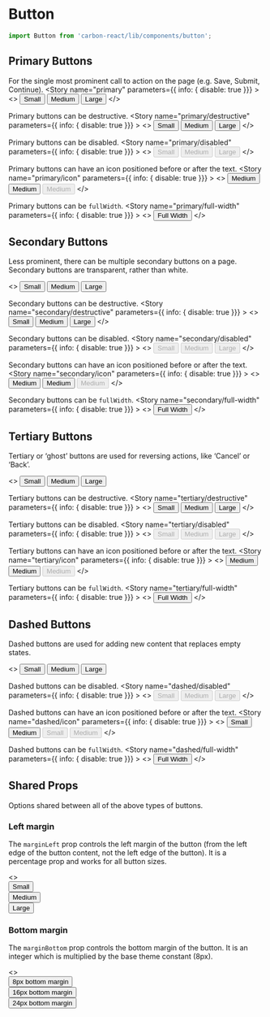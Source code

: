 
<Meta title="Design System/Button" />

# Button

```javascript
import Button from 'carbon-react/lib/components/button';
```

## Primary Buttons
For the single most prominent call to action on the page (e.g. Save, Submit, Continue).
<Preview>
  <Story name="primary" parameters={{ info: { disable: true }}} >
    <>
      <Button buttonType="primary" size="small">Small</Button>
      <Button buttonType="primary">Medium</Button>
      <Button buttonType="primary" size="large">Large</Button>
    </>
  </Story>
</Preview>

Primary buttons can be destructive.
<Preview>
  <Story name="primary/destructive" parameters={{ info: { disable: true }}} >
    <>
      <Button buttonType="primary" destructive size="small">Small</Button>
      <Button buttonType="primary" destructive >Medium</Button>
      <Button buttonType="primary" destructive size="large">Large</Button>
    </>
  </Story>
</Preview>

Primary buttons can be disabled.
<Preview>
  <Story name="primary/disabled" parameters={{ info: { disable: true }}} >
    <>
      <Button buttonType="primary" disabled size="small">Small</Button>
      <Button buttonType="primary" disabled>Medium</Button>
      <Button buttonType="primary" disabled size="large">Large</Button>
    </>
  </Story>
</Preview>

Primary buttons can have an icon positioned before or after the text.
<Preview>
  <Story name="primary/icon" parameters={{ info: { disable: true }}} >
  <>
    <Button buttonType="primary" iconType="print">Medium</Button>
    <Button buttonType="primary" destructive iconType="delete" iconPosition="after">Medium</Button>
    <Button buttonType="primary" disabled iconType="print" iconPosition="after">Medium</Button>
    </>
  </Story>
</Preview>

Primary buttons can be `fullWidth`.
<Preview>
  <Story name="primary/full-width" parameters={{ info: { disable: true }}} >
    <>
      <Button buttonType="primary" fullWidth>Full Width</Button>
    </>
  </Story>
</Preview>

## Secondary Buttons
Less prominent, there can be multiple secondary buttons on a page.
Secondary buttons are transparent, rather than white.

<Preview>
  <Story name="secondary" parameters={{ info: { disable: true }}} >
    <>
      <Button size="small" >Small</Button>
      <Button>Medium</Button>
      <Button size="large">Large</Button>
    </>
  </Story>
</Preview>

Secondary buttons can be destructive.
<Preview>
  <Story name="secondary/destructive" parameters={{ info: { disable: true }}} >
    <>
      <Button destructive size="small">Small</Button>
      <Button destructive >Medium</Button>
      <Button destructive size="large">Large</Button>
    </>
  </Story>
</Preview>

Secondary buttons can be disabled.
<Preview>
  <Story name="secondary/disabled" parameters={{ info: { disable: true }}} >
    <>
      <Button size="small" disabled>Small</Button>
      <Button disabled>Medium</Button>
      <Button size="large" disabled>Large</Button>
    </>
  </Story>
</Preview>

Secondary buttons can have an icon positioned before or after the text.
<Preview>
  <Story name="secondary/icon" parameters={{ info: { disable: true }}} >
  <>
    <Button iconType="print">Medium</Button>
    <Button destructive iconType="delete" iconPosition="after">Medium</Button>
    <Button disabled iconType="print" iconPosition="after">Medium</Button>
    </>
  </Story>
</Preview>

Secondary buttons can be `fullWidth`.
<Preview>
  <Story name="secondary/full-width" parameters={{ info: { disable: true }}} >
    <>
      <Button buttonType="secondary" fullWidth>Full Width</Button>
    </>
  </Story>
</Preview>


## Tertiary Buttons
Tertiary or ‘ghost’ buttons are used for reversing actions, like ‘Cancel’ or ‘Back’.

<Preview>
  <Story name="tertiary" parameters={{ info: { disable: true }}} >
    <>
      <Button buttonType="tertiary" size="small">Small</Button>
      <Button buttonType="tertiary">Medium</Button>
      <Button buttonType="tertiary" size="large">Large</Button>
    </>
  </Story>
</Preview>

Tertiary buttons can be destructive.
<Preview>
  <Story name="tertiary/destructive" parameters={{ info: { disable: true }}} >
    <>
      <Button buttonType="tertiary" destructive size="small">Small</Button>
      <Button buttonType="tertiary" destructive >Medium</Button>
      <Button buttonType="tertiary" destructive size="large">Large</Button>
    </>
  </Story>
</Preview>

Tertiary buttons can be disabled.
<Preview>
  <Story name="tertiary/disabled" parameters={{ info: { disable: true }}} >
    <>
      <Button buttonType="tertiary" disabled size="small">Small</Button>
      <Button buttonType="tertiary" disabled>Medium</Button>
      <Button buttonType="tertiary" disabled size="large">Large</Button>
    </>
  </Story>
</Preview>

Tertiary buttons can have an icon positioned before or after the text.
<Preview>
  <Story name="tertiary/icon" parameters={{ info: { disable: true }}} >
  <>
    <Button buttonType="tertiary" iconType="print">Medium</Button>
    <Button buttonType="tertiary" destructive iconType="delete" iconPosition="after">Medium</Button>
    <Button buttonType="tertiary" disabled iconType="print" iconPosition="after">Medium</Button>
    </>
  </Story>
</Preview>

Tertiary buttons can be `fullWidth`.
<Preview>
  <Story name="tertiary/full-width" parameters={{ info: { disable: true }}} >
    <>
      <Button buttonType="tertiary" fullWidth>Full Width</Button>
    </>
  </Story>
</Preview>

## Dashed Buttons
Dashed buttons are used for adding new content that replaces empty states.

<Preview>
  <Story name="dashed" parameters={{ info: { disable: true }}} >
    <>
      <Button buttonType="dashed" size="small">Small</Button>
      <Button buttonType="dashed">Medium</Button>
      <Button buttonType="dashed" size="large">Large</Button>
    </>
  </Story>
</Preview>

Dashed buttons can be disabled.
<Preview>
  <Story name="dashed/disabled" parameters={{ info: { disable: true }}} >
    <>
      <Button buttonType="dashed" disabled size="small">Small</Button>
      <Button buttonType="dashed" disabled>Medium</Button>
      <Button buttonType="dashed" disabled size="large">Large</Button>
    </>
  </Story>
</Preview>

Dashed buttons can have an icon positioned before or after the text.
<Preview>
  <Story name="dashed/icon" parameters={{ info: { disable: true }}} >
  <>
    <Button buttonType="dashed" iconType="add" size="small">Small</Button>
    <Button buttonType="dashed" iconType="add" iconPosition="after">Medium</Button>
    <Button buttonType="dashed" disabled iconType="add" size="small">Small</Button>
    <Button buttonType="dashed" disabled iconType="add" iconPosition="after">Medium</Button>
    </>
  </Story>
</Preview>

Dashed buttons can be `fullWidth`.
<Preview>
  <Story name="dashed/full-width" parameters={{ info: { disable: true }}} >
    <>
      <Button buttonType="dashed" fullWidth>Full Width</Button>
    </>
  </Story>
</Preview>

## Shared Props
Options shared between all of the above types of buttons.

### Left margin
The `marginLeft` prop controls the left margin of the button (from the left edge of the button content, not the left edge of the button). It is a percentage prop and works for all button sizes.

<Preview>
  <Story name="all types/left-margin" parameters={{ info: { disable: true }}} >
  <>
    <div style={{ marginBottom: '10px'}}>
      <Button marginLeft={10} size="small">Small</Button>
    </div>
    <div style={{ marginBottom: '10px'}}>
      <Button marginLeft={10}>Medium</Button>
    </div>
    <div>
      <Button marginLeft={10} size="large">Large</Button>
    </div>
  </>
  </Story>
</Preview>

### Bottom margin
The `marginBottom` prop controls the bottom margin of the button. It is an integer which is multiplied by the base theme constant (8px). 

<Preview>
  <Story name="all types/bottom-margin" parameters={{ info: { disable: true }}} >
  <>
    <div>
      <Button marginBottom={1}>8px bottom margin</Button>
    </div>
    <div>
      <Button marginBottom={2}>16px bottom margin</Button>
    </div>
    <div>
      <Button marginBottom={3}>24px bottom margin</Button>
    </div>
  </>
  </Story>
</Preview>

<Props of={Button} />
